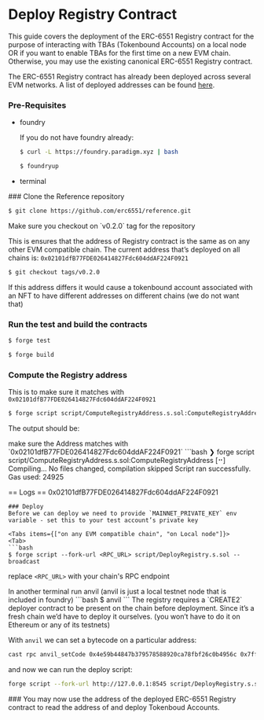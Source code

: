
# Deploy Registry Contract

<Callout emoji="👉" type="info">
  This guide covers the deployment of the ERC-6551 Registry contract for the
  purpose of interacting with TBAs (Tokenbound Accounts) on a local node OR if
  you want to enable TBAs for the first time on a new EVM chain. Otherwise, you
  may use the existing canonical ERC-6551 Registry contract.
</Callout>

The ERC-6551 Registry contract has already been deployed across several EVM networks. A list of deployed addresses can be found [here](/contracts/deployments).

### Pre-Requisites

- foundry

  If you do not have foundry already:

  ```bash
  $ curl -L https://foundry.paradigm.xyz | bash
  ```

  ```bash
  $ foundryup
  ```

- terminal

<Steps>
### Clone the Reference repository

```bash
$ git clone https://github.com/erc6551/reference.git
```

<Callout emoji="❗" type="error">
Make sure you checkout on `v0.2.0` tag for the repository

This is ensures that the address of Registry contract is the same as on any other EVM compatible chain. The current address that’s deployed on all chains is: `0x02101dfB77FDE026414827Fdc604ddAF224F0921`

</Callout>

```bash
$ git checkout tags/v0.2.0
```

<Callout emoji="⚠️" type="warning">

If this address differs it would cause a tokenbound account associated with an NFT to have different addresses on different chains (we do not want that)

</Callout>

### Run the test and build the contracts

```bash
$ forge test
```

```bash
$ forge build
```

### Compute the Registry address

This is to make sure it matches with `0x02101dfB77FDE026414827Fdc604ddAF224F0921`

```bash
$ forge script script/ComputeRegistryAddress.s.sol:ComputeRegistryAddress
```

The output should be:

<Callout emoji="👉" type="info">
  make sure the Address matches with
  `0x02101dfB77FDE026414827Fdc604ddAF224F0921`
</Callout>
```bash ❯ forge script script/ComputeRegistryAddress.s.sol:ComputeRegistryAddress
[⠒] Compiling... No files changed, compilation skipped Script ran successfully. Gas
used: 24925

== Logs ==
0x02101dfB77FDE026414827Fdc604ddAF224F0921

````
### Deploy
Before we can deploy we need to provide `MAINNET_PRIVATE_KEY` env variable - set this to your test account’s private key

<Tabs items={["on any EVM compatible chain", "on Local node"]}>
<Tab>
```bash
$ forge script --fork-url <RPC_URL> script/DeployRegistry.s.sol --broadcast
````

replace `<RPC_URL>` with your chain's RPC endpoint

</Tab>
<Tab>
In another terminal run anvil (anvil is just a local testnet node that is included in foundry)
```bash
$ anvil
```
The registry requires a `CREATE2` deployer contract to be present on the chain before deployment. Since it’s a fresh chain we’d have to deploy it ourselves. (you won’t have to do it on Ethereum or any of its testnets)

With `anvil` we can set a bytecode on a particular address:

```bash
cast rpc anvil_setCode 0x4e59b44847b379578588920ca78fbf26c0b4956c 0x7fffffffffffffffffffffffffffffffffffffffffffffffffffffffffffffffe03601600081602082378035828234f58015156039578182fd5b8082525050506014600cf3
```

and now we can run the deploy script:

```bash
forge script --fork-url http://127.0.0.1:8545 script/DeployRegistry.s.sol --broadcast
```

</Tab>
</Tabs>
### You may now use the address of the deployed ERC-6551 Registry contract to read the address of and deploy Tokenboud Accounts.
</Steps>
